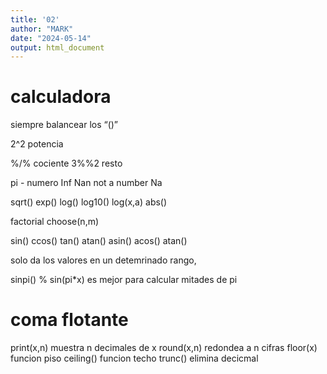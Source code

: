 ```yaml
---
title: '02'
author: "MARK"
date: "2024-05-14"
output: html_document
---
```


# calculadora

siempre balancear los "()"

2^2 potencia

%/% cociente
3%%2 resto

pi - numero
Inf
Nan   not a number
Na    

sqrt()
exp()
log()
log10()
log(x,a)
abs()

factorial
choose(n,m)

sin()
ccos()
tan()
atan()
asin()
acos()
atan()

solo da los valores en un detemrinado rango,


sinpi()   % sin(pi*x) es mejor para calcular mitades de pi

 
# coma flotante

print(x,n) muestra n decimales de x
round(x,n) redondea a n cifras
floor(x) funcion piso
ceiling() funcion techo
trunc() elimina decicmal




